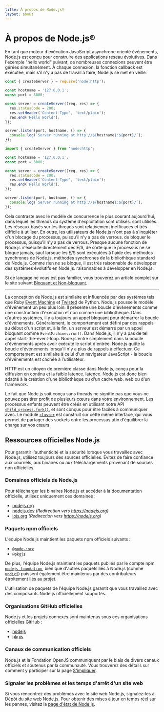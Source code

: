 ```yaml
---
title: À propos de Node.js®
layout: about
---
```


# À propos de Node.js®

En tant que moteur d'exécution JavaScript asynchrone orienté événements, Node.js est conçu pour construire des applications réseau évolutives. Dans l'exemple "hello world" suivant, de nombreuses connexions peuvent être gérées simultanément.
À chaque connexion, la fonction callback est exécutée, mais s'il n'y a pas de travail à faire, Node.js se met en veille.

```cjs
const { createServer } = require('node:http');

const hostname = '127.0.0.1';
const port = 3000;

const server = createServer((req, res) => {
  res.statusCode = 200;
  res.setHeader('Content-Type', 'text/plain');
  res.end('Hello World');
});

server.listen(port, hostname, () => {
  console.log(`Server running at http://${hostname}:${port}/`);
});
```

```mjs
import { createServer } from 'node:http';

const hostname = '127.0.0.1';
const port = 3000;

const server = createServer((req, res) => {
  res.statusCode = 200;
  res.setHeader('Content-Type', 'text/plain');
  res.end('Hello World');
});

server.listen(port, hostname, () => {
  console.log(`Server running at http://${hostname}:${port}/`);
});
```

Cela contraste avec le modèle de concurrence le plus courant aujourd'hui, dans lequel les threads du système d'exploitation sont utilisés.
sont utilisés. Les réseaux basés sur les threads sont relativement inefficaces et très
difficile à utiliser. En outre, les utilisateurs de Node.js n'ont pas à s'inquiéter d'un blocage du processus, puisqu'il n'y a pas de verrous.
de bloquer le processus, puisqu'il n'y a pas de verrous. Presque aucune fonction de
Node.js n'exécute directement des E/S, de sorte que le processus ne se bloque jamais, sauf lorsque les E/S sont exécutées à l'aide des méthodes synchrones de Node.js.
méthodes synchrones de la bibliothèque standard de Node.js. Comme rien ne se bloque, il est très raisonnable de développer des systèmes évolutifs en Node.js.
raisonnables à développer en Node.js.

Si ce langage ne vous est pas familier, vous trouverez un article complet sur le site suivant
[Bloquant et Non-bloquant](/learn/asynchronous-work/overview-of-blocking-vs-non-blocking).

---

La conception de Node.js est similaire et influencée par des systèmes tels que Ruby [Event Machine](https://github.com/eventmachine/eventmachine) et [Twisted](https://twisted.org/) de Python.
Node.js pousse le modèle d'événement un peu plus loin.
Il présente une boucle d'événements comme une construction d'exécution et non comme une bibliothèque. Dans d'autres systèmes,
il y a toujours un appel bloquant pour démarrer la boucle d'événements.
Généralement, le comportement est défini par des rappels au début d'un script et, à la fin, un serveur est démarré par un appel bloquant comme `EventMachine::run()`.
Dans Node.js, il n'y a pas de tel appel start-the-event-loop. Node.js entre simplement dans la boucle d'événements après avoir exécuté le script d'entrée. Node.js
quitte la boucle d'événements lorsqu'il n'y a plus de rappels à effectuer. Ce comportement
est similaire à celui d'un navigateur JavaScript - la boucle d'événements est cachée à l'utilisateur.

HTTP est un citoyen de première classe dans Node.js, conçu pour la diffusion en continu et la faible latence.
latence. Node.js est donc bien adapté à la création d'une bibliothèque ou d'un cadre web.
web ou d'un framework.

Le fait que Node.js soit conçu sans threads ne signifie pas que vous ne pouvez pas tirer
profit de plusieurs cœurs dans votre environnement. Les processus enfants peuvent être créés en utilisant notre API [`child_process.fork()`](https://nodejs.org/api/child_process.html), et sont conçus pour être faciles à
communiquer avec. Le module [`cluster`](https://nodejs.org/api/cluster.html) est construit sur cette même interface,
qui vous permet de partager des sockets entre les processus afin d'équilibrer la charge
sur vos cœurs.

## Ressources officielles Node.js

Pour garantir l'authenticité et la sécurité lorsque vous travaillez avec Node.js, utilisez toujours des sources officielles. Évitez de faire confiance aux courriels, aux binaires
ou aux téléchargements provenant de sources non officielles.

### Domaines officiels de Node.js

Pour télécharger les binaires Node.js et accéder à la documentation officielle, utilisez uniquement ces domaines :

- [nodejs.org](https://nodejs.org)
- [nodejs.dev](https://nodejs.dev) _(Redirection vers https://nodejs.org)_
- [iojs.org](https://iojs.org) _(Redirection vers https://nodejs.org)_

### Paquets npm officiels

L'équipe Node.js maintient les paquets npm officiels suivants :

- [`@node-core`](https://npmjs.com/~node-core)
- [`@pkgjs`](https://npmjs.com/~pkgjs)

De plus, l'équipe Node.js maintient les paquets publiés par le compte npm [`nodejs-foundation`](https://npmjs.com/~nodejs-foundation),
bien que d'autres paquets liés à Node.js (comme [`undici`](https://www.npmjs.com/package/undici)) puissent également être maintenus par des contributeurs étroitement
liés au projet.

L'utilisation de paquets de l'équipe Node.js garantit que vous travaillez avec des composants Node.js officiellement supportés.

### Organisations GitHub officielles

Node.js et les projets connexes sont maintenus sous ces organisations officielles GitHub :

- [nodejs](https://github.com/nodejs)
- [pkgjs](https://github.com/pkgjs)

### Canaux de communication officiels

Node.js et la Fondation OpenJS communiquent par le biais de divers canaux officiels et soutenus par la communauté. Vous trouverez des détails sur
comment y participer sur la page [S'impliquer](https://nodejs.org/en/about/get-involved).

### Signaler les problèmes et les temps d'arrêt d'un site web

Si vous rencontrez des problèmes avec le site web Node.js, signalez-les à [Dépôt du site web Node.js](https://github.com/nodejs/nodejs.org/issues).
Pour obtenir des mises à jour en temps réel sur les pannes, visitez la [page d'état de Node.js](https://status.nodejs.org).
